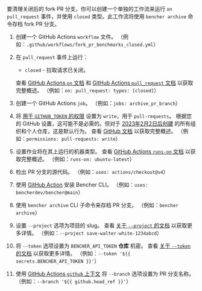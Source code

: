 
要清理关闭后的 fork PR 分支，你可以创建一个单独的工作流来运行 `on` `pull_request` 事件，并使用 `closed` 类型。此工作流将使用 `bencher archive` 命令存档 fork PR 分支。

<PullRequestsForkClosedCode />

1. 创建一个 GitHub Actions `workflow` 文件。
   （例如：`.github/workflows/fork_pr_benchmarks_closed.yml`）
2. 在 `pull_request` 事件上运行：
   - `closed` - 拉取请求已关闭。

   查看 [GitHub Actions `on` 文档][github actions on] 和 [GitHub Actions `pull_request` 文档][github action pull_request] 以获取完整概述。
   （例如：`on: pull_request: types: [closed]`）
3. 创建一个 GitHub Actions `job`。
   （例如：`jobs: archive_pr_branch`）
4. 将 [用于 `GITHUB_TOKEN` 的权限][github token permissions] 设置为 `write`，用于 `pull-requests`。
   根据您的 GitHub 设置，这可能不是必需的。但对于 [2023年2月2日后创建][github token read only] 的所有组织和个人仓库，这是默认行为。
   查看 [GitHub 文档][github token permissions security] 以获取完整概述。
   （例如：`permissions: pull-requests: write`）
5. 设置作业将在其上运行的机器类型。
   查看 [GitHub Actions `runs-on` 文档][github actions runs-on] 以获取完整概述。
   （例如：`runs-on: ubuntu-latest`）
6. 检出 PR 分支的源代码。
   （例如：`uses: actions/checkout@v4`）
7. 使用 [GitHub Action][bencher cli github action] 安装 Bencher CLI。
   （例如：`uses: bencherdev/bencher@main`）
8. 使用 `bencher archive` CLI 子命令来存档 PR 分支。
   （例如：`bencher archive`）
9.  设置 `--project` 选项为项目的 slug。
    查看 [关于 `--project` 的文档][project option] 以获取更多详情。
    （例如：`--project save-walter-white-1234abcd`）
10. 将 `--token` 选项设置为 `BENCHER_API_TOKEN` **仓库** 机密。
    查看 [关于 `--token` 的文档][token option] 以获取更多详情。
    （例如：`--token '${{ secrets.BENCHER_API_TOKEN }}'`）
11. 使用 [GitHub Actions `github` 上下文][github actions context] 将 `--branch` 选项设置为 PR 分支名称。
    （例如：`--branch '${{ github.head_ref }}'`）

[github actions on]: https://docs.github.com/en/actions/using-workflows/workflow-syntax-for-github-actions#on
[github action pull_request]: https://docs.github.com/en/webhooks/webhook-events-and-payloads#pull_request
[github token permissions]: https://docs.github.com/en/actions/using-jobs/assigning-permissions-to-jobs#setting-the-github_token-permissions-for-a-specific-job
[github token read only]: https://github.blog/changelog/2023-02-02-github-actions-updating-the-default-github_token-permissions-to-read-only/
[github token permissions security]: https://docs.github.com/en/actions/security-guides/automatic-token-authentication#modifying-the-permissions-for-the-github_token
[github actions runs-on]: https://docs.github.com/en/actions/using-workflows/workflow-syntax-for-github-actions#jobsjob_idruns-on
[bencher cli github action]: https://github.com/marketplace/actions/bencher-cli
[github actions context]: https://docs.github.com/en/actions/learn-github-actions/contexts#github-context

[project option]: /zh/docs/explanation/bencher-run/#--project-project
[token option]: /zh/docs/explanation/bencher-run/#--token-token